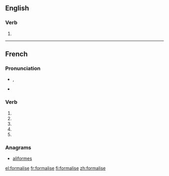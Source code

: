 {{also|formalisé}}
==English==

===Verb===
{{en-verb|formalis|es}}

# {{alternative spelling of|[[formalize]]}}

----

==French==

===Pronunciation===
* {{IPA|lang=fr|/fɔʁ.ma.liz/}}, {{X-SAMPA|/fOR.ma.liz/|lang=fr}}
* {{homophones|formalisent|formalises}}

===Verb===
{{fr-verb form}}

# {{conjugation of|formaliser||1|s|pres|ind|lang=fr}}
# {{conjugation of|formaliser||3|s|pres|ind|lang=fr}}
# {{conjugation of|formaliser||1|s|pres|sub|lang=fr}}
# {{conjugation of|formaliser||1|s|pres|sub|lang=fr}}
# {{conjugation of|formaliser||2|s|imp|lang=fr}}

===Anagrams===
* [[aliformes#French|aliformes]]

[[el:formalise]]
[[fr:formalise]]
[[fi:formalise]]
[[zh:formalise]]